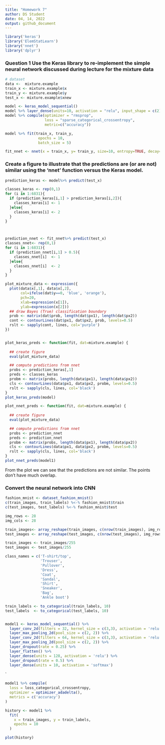 ```yaml
---
title: "Homework 7"
author: DS Student
date: 04, 14, 2022
output: github_document
---
```

```r
library('keras')
library('ElemStatLearn')
library('nnet')
library('dplyr')

```

### Question 1 Use the Keras library to re-implement the simple neural network discussed during lecture for the mixture data
```r
# dataset
data <-  mixture.example
train_x <- mixture.example$x
train_y <- mixture.example$y
test_x <- mixture.example$xnew

```




```r
model <- keras_model_sequential()
model %>% layer_dense(units=10, activation = "relu", input_shape = c(2))%>% layer_dense(units =2, activation = "softmax") 
model %>% compile(optimizer = "rmsprop", 
                  loss = "sparse_categorical_crossentropy",  
                  metric=c("accuracy"))
```


```r
model %>% fit(train_x, train_y,
               epochs = 10, 
               batch_size = 5)
```

```r
fit_nnet <- nnet(x = train_x, y= train_y, size=10, entropy=TRUE, decay=0.02) 
```

### Create a figure to illustrate that the predictions are (or are not) similar using the 'nnet' function versus the Keras model.
```r
prediction_keras <- model%>% predict(test_x)

classes_keras <- rep(0,1)
for (i in 1:6831){
  if (prediction_keras[i,1] > prediction_keras[i,2]){
    classes_keras[i] <- 1
  }else{
    classes_keras[i] <- 2
  }
}



prediction_nnet <- fit_nnet%>% predict(test_x)
classes_nnet<- rep(0,1)
for (i in 1:6831){
  if (prediction_nnet[i,1] > 0.5){
    classes_nnet[i]  <- 1
  }else{
    classes_nnet[i]  <- 2
  }
}

```


```r

plot_mixture_data <- expression({
  plot(data$x[,1], data$x[,2],
       col=ifelse(dat$y==0, 'blue', 'orange'),
       pch=20,
       xlab=expression(x[1]),
       ylab=expression(x[2]))
  ## draw Bayes (True) classification boundary
  prob <- matrix(dat$prob, length(dat$px1), length(dat$px2))
  cont <- contourLines(dat$px1, dat$px2, prob, levels=0.5)
  rslt <- sapply(cont, lines, col='purple')
})


plot_keras_preds <- function(fit, dat=mixture.example) {
  
  ## create figure
  eval(plot_mixture_data)

  ## compute predictions from nnet
  probs <- prediction_keras[,1]
  preds <- classes_keras
  probm <- matrix(probs, length(data$px1), length(data$px2))
  cls <- contourLines(data$px1, data$px2, probm, levels=0.5)
  rslt <- sapply(cls, lines, col='black')
}
plot_keras_preds(model)

```
```r
plot_nnet_preds <- function(fit, dat=mixture.example) {
  
  ## create figure
  eval(plot_mixture_data)

  ## compute predictions from nnet
  probs <- prediction_nnet
  preds <- prediction_nnet
  probm <- matrix(probs, length(data$px1), length(data$px2))
  cls <- contourLines(data$px1, data$px2, probm, levels=0.5)
  rslt <- sapply(cls, lines, col='black')
}
plot_nnet_preds(model1)
```


From the plot we can see that the predictions are not similar. The points don't have much overlap.

###  Convert the neural network into CNN
```r
fashion_mnist <- dataset_fashion_mnist()
c(train_images, train_labels) %<-% fashion_mnist$train
c(test_images, test_labels) %<-% fashion_mnist$test

img_rows <- 28
img_cols <- 28

train_images<- array_reshape(train_images, c(nrow(train_images), img_rows, img_cols, 1))
test_images <- array_reshape(test_images, c(nrow(test_images), img_rows, img_cols, 1))

train_images <- train_images/255
test_images <- test_images/255

class_names = c('T-shirt/top',
                'Trouser',
                'Pullover',
                'Dress',
                'Coat', 
                'Sandal',
                'Shirt',
                'Sneaker',
                'Bag',
                'Ankle boot')

train_labels <- to_categorical(train_labels, 10)
test_labels  <- to_categorical(test_labels, 10)


model1 <- keras_model_sequential() %>%
  layer_conv_2d(filters = 32, kernel_size = c(3,3), activation = 'relu', input_shape = c(28,28,1)) %>% 
  layer_max_pooling_2d(pool_size = c(2, 2)) %>% 
  layer_conv_2d(filters = 64, kernel_size = c(3,3), activation = 'relu') %>% 
  layer_max_pooling_2d(pool_size = c(2, 2)) %>% 
  layer_dropout(rate = 0.25) %>% 
  layer_flatten() %>% 
  layer_dense(units = 128, activation = 'relu') %>% 
  layer_dropout(rate = 0.5) %>% 
  layer_dense(units = 10, activation = 'softmax')

```
`

```r

model1 %>% compile(
  loss = loss_categorical_crossentropy,
  optimizer = optimizer_adadelta(),
  metrics = c('accuracy')
)

history <- model1 %>% 
  fit(
    x = train_images, y = train_labels,
    epochs = 10
  )
```

```r
plot(history)
```

